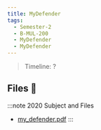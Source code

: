 ```yaml
---
title: MyDefender
tags:
  - Semester-2
  - B-MUL-200
  - MyDefender
  - MyDefender
---
```

> Timeline: ?


## Files 📂

:::note 2020 Subject and Files
- [my_defender.pdf](https://github.com/Studio-17/Epitech-Subjects/raw/main/Semester-2/B-MUL-200/MyDefender/MyDefender/my_defender.pdf)
:::

